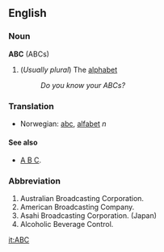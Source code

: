 ==English==
===Noun===
'''ABC''' (ABCs)

# (''Usually plural'') The [[alphabet]]
#: ''Do you know your ABCs?'' 

===Translation===

*Norwegian: [[abc]], [[alfabet]] ''n''

====See also====
* [[A B C]].

===Abbreviation===

#Australian Broadcasting Corporation.
#American Broadcasting Company.
#Asahi Broadcasting Corporation. (Japan)
#Alcoholic Beverage Control. 

[[it:ABC]]